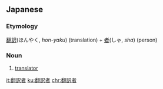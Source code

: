 ==Japanese==
{{ja-kanjitab|ほん|やく|しゃ|yomi=o}}

===Etymology===
[[翻訳]](ほんやく, ''hon-yaku'') (translation) + [[者]](しゃ, ''sha'') (person)

===Noun===
{{ja-noun|ほんやくしゃ|kyu=翻譯者}}

# [[translator]]

[[it:翻訳者]]
[[ku:翻訳者]]
[[chr:翻訳者]]